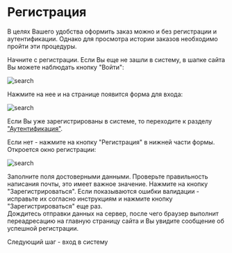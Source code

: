 # Регистрация

В целях Вашего удобства оформить заказ можно и без регистрации и аутентификации. 
Однако для просмотра истории заказов необходимо пройти эти процедуры. 

Начните с регистрации. 
Если Вы еще не зашли в систему, в шапке сайта Вы можете наблюдать кнопку "Войти":

![search](/images/inbutton.png)

Нажмите на нее и на странице появится форма для входа:

![search](/images/login.png)

Если Вы уже зарегистрированы в системе, то переходите к разделу ["Аутентификация"](login).

Если нет - нажмите на кнопку "Регистрация" в нижней части формы. Откроется окно регистрации:

![search](/images/register.png)

Заполните поля достоверными данными. Проверьте правильность написания почты, это имеет важное значение.
Нажмите на кнопку "Зарегистрироваться". Если показываются ошибки валидации - исправьте их согласно инструкциям и нажмите кнопку "Зарегистрироваться" еще раз.  
Дождитесь отправки данных на сервер, после чего браузер выполнит переадресацию на главную страницу сайта и Вы увидите сообщение об успешной регистрации.

Следующий шаг - вход в систему
